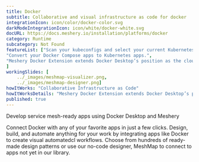 ```yaml
---
title: Docker  
subtitle: Collaborative and visual infrastructure as code for docker
integrationIcon: icon/color/docker-color.svg
darkModeIntegrationIcon: icon/white/docker-white.svg
docURL: https://docs.meshery.io/installation/platforms/docker
category: Runtime
subcategory: Not Found
featureList: ["Scan your kubeconfigs and select your current Kubernetes environment. Switch from one environment to another one.",
"Convert your Docker Compose apps to Kubernetes apps.",
"Meshery Docker Extension extends Docker Desktop’s position as the cloud native developer’s go-to Kubernetes environment with easy access to the next layer of cloud native infrastructure: service meshes."
]
workingSlides: [
    ../_images/meshmap-visualizer.png,
    ../_images/meshmap-designer.png]
howItWorks: "Collaborative Infrastructure as Code"
howItWorksDetails: "Meshery Docker Extension extends Docker Desktop’s position as the cloud native developer’s go-to Kubernetes environment with easy access to the next layer of cloud native infrastructure: service meshes."
published: true
---
```

<p>
    Develop service mesh-ready apps using Docker Desktop and Meshery
</p>
<p>
    Connect Docker with any of your favorite apps in just a few
    clicks. Design, build, and automate anything for your work by
    integrating apps like Docker to create visual automatedcl
    workflows. Choose from hundreds of ready-made design patterns or use
    our no-code designer, MeshMap to connect to apps not yet in our
    library.
</p>